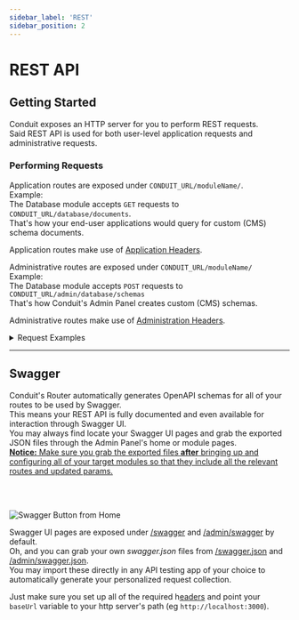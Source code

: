 ```yaml
---
sidebar_label: 'REST'
sidebar_position: 2
---
```


# REST API

## Getting Started

Conduit exposes an HTTP server for you to perform REST requests.<br />
Said REST API is used for both user-level application requests and administrative requests.

### Performing Requests

Application routes are exposed under `CONDUIT_URL/moduleName/`.<br />
Example:<br />
The Database module accepts `GET` requests to `CONDUIT_URL/database/documents`.<br />
That's how your end-user applications would query for custom (CMS) schema documents.

Application routes make use of [Application Headers](./headers#headers-app).

Administrative routes are exposed under `CONDUIT_URL/moduleName/`<br />
Example:<br />
The Database module accepts `POST` requests to `CONDUIT_URL/admin/database/schemas`<br />
That's how Conduit's Admin Panel creates custom (CMS) schemas.

Administrative routes make use of [Administration Headers](./headers#headers-admin).

<details>
<summary>Request Examples</summary>

<!-- TODO: Probably worth splitting up examples dropdown into app/admin sections and reordering admin routes section above app routes one -->

Lets go through a couple examples, shall we?<br />
We'll be using curl for this in order to make sure everyone can follow along, but you can send your requests in any way you like.

We'll start by sending an administrative login request.<br />
Make sure you pass in the [`masterkey` header](headers#headers-admin-masterkey) along with your administrator credentials and send your data as raw JSON.<br />

``` bash title="Admin Login"
curl --location --request POST 'http://localhost:3000/admin/login' \
     --header 'masterkey: M4ST3RK3Y' \
     --header 'Content-Type: application/json' \
     --data-raw '{
        "username": "admin",
        "password": "admin"
     }'
```
```json title="Response"
{
  "token": "eyJhbGciOiJIUzI1NiIsInR5cCI6IkpXVCJ9.eyJpZCI6IjYyMmYxZGQ5NThkZDIwMDAxNzgwNWVmYyIsImlhdCI6MTY0NzM0MjMwMiwiZXhwIjoxNjQ3NDE0MzAyfQ.trHYfxt9Wf6ohgi5PWez-dZEDaQSBBR6wu2PINveQmI"
}
```

Great, that got us, uh, a quite long string of non-sense characters?<br />
Is that thing broken or what? Oh yeah, that's right, a token thing, I've watched people talk about these on YouTube.<br />
Does that mean I've got my very own NFT now?

Nah, but on the bright side, it should let you access your very own set of administrative routes!<br />
Let's put that token to use and send an authenticated admin request to the Database module.<br />
We pass it along as the Authentication header, prefixed by `Bearer `.
That one should return all of the schemas owned by Database or Authentication.

``` bash title="GET on /admin/database/schemas"
curl --location --request GET 'http://localhost:3000/admin/database/schemas/?enabled=true&owner=database,authentication' \
     --header 'Authorization: Bearer eyJhbGciOiJIUzI1NiIsInR5cCI6IkpXVCJ9.eyJpZCI6IjYyMmYxZGQ5NThkZDIwMDAxNzgwNWVmYyIsImlhdCI6MTY0NzM0MjMwMiwiZXhwIjoxNjQ3NDE0MzAyfQ.trHYfxt9Wf6ohgi5PWez-dZEDaQSBBR6wu2PINveQmI' \
     --header 'masterkey: M4ST3RK3Y'
```
```json title="Response"
{
  "schemas": [
    {
      "_id": "622f1dda58dd200017805f0e",
      "name": "AccessToken",
      "fields": {
        "_id": "ObjectId",
        "userId": {
          "type": "Relation",
          "model": "User",
          "required": true
        },
        "clientId": {
          "type": "String",
          "required": true
        },
        "token": {
          "type": "String",
          "required": true
        },
        "expiresOn": {
          "type": "Date",
          "required": true
        },
        "createdAt": "Date",
        "updatedAt": "Date"
      },
      "modelOptions": {
        "timestamps": true,
        "conduit": {
          "permissions": {
            "extendable": true,
            "canCreate": false,
            "canModify": "ExtensionOnly",
            "canDelete": false
          }
        }
      },
      "ownerModule": "authentication",
      "createdAt": "2022-03-14T10:50:02.239Z",
      "updatedAt": "2022-03-15T09:21:50.559Z",
      "extensions": [],
      "__v": 0
    },
    {
      ... more schemas ...
    }
  ],
  "count": 5
}
```

<!-- TODO: This explanation should probably be merged into router.mdx#request-types and headers.mdx and linked back to from here -->

Administrative requests usually expose or modify critical parts of your backend like listing private data and configuring your user authentication login policy.<br />
As such, they go through an authentication middleware to prevent non-administrators from being capable of performing them.

For most of your typical non-admin requests performed by your apps, you would perform a simple [application request](router/router.mdx#request-types-app) instead.<br />
These ones require a different set of headers to be passed along.<br />
A security client id and secret pair to be precise.<br />
You can get these by generating a security client for a platform of your choice.<br />

User routes additionally require that you pass along a user authentication token.<br />
Conduit is not limited to REST API
Lets send one last admin request to create an Android security client.

``` bash title="POST on /admin/security/client"
curl --location --request POST 'http://localhost:3000/admin/security/client/' \
     --header 'Authorization: Bearer eyJhbGciOiJIUzI1NiIsInR5cCI6IkpXVCJ9.eyJpZCI6IjYyMmYxZGQ5NThkZDIwMDAxNzgwNWVmYyIsImlhdCI6MTY0NzM0MjMwMiwiZXhwIjoxNjQ3NDE0MzAyfQ.trHYfxt9Wf6ohgi5PWez-dZEDaQSBBR6wu2PINveQmI' \
     --header 'masterkey: M4ST3RK3Y' \
     --header 'Content-Type: application/json' \
     --data-raw '{
         "platform": "ANDROID"
     }'
```
```json title="Response"
{
  "id": "623080eddbacba00172cd4f6",
  "clientId": "1c0d06679f837c3958fba2724b51dc",
  "clientSecret": "9ffd3a9041bff6aabff5fa81df8175c2406baaca6c417a165f5b66a9ad1c1e4408bc4aad895126ddc0ee007332aacf842f63ebc68eddc304a902a3f8867e9902",
  "platform": "ANDROID"
}
```

<!-- TODO:
Alright, stick with me now. We're almost there.<br />
Lets send our user request.
-->
</details>

-------------------------------------------------

## Swagger

Conduit's Router automatically generates OpenAPI schemas for all of your routes to be used by Swagger.<br />
This means your REST API is fully documented and even available for interaction through Swagger UI.<br />
You may always find locate your Swagger UI pages and grab the exported JSON files through the Admin Panel's home or module pages.<br />
<ins><strong>Notice:</strong> Make sure you grab the exported files <strong>after</strong> bringing up and configuring all of your target modules 
so that they include all the relevant routes and updated params.</ins>

<br /><br />
<div style={{textAlign: 'center'}}>

![Swagger Button from Home](/img/overview/home_topright_buttons.png)

</div>

Swagger UI pages are exposed under [/swagger](http://localhost:3000/swagger) and [/admin/swagger](http://localhost:3000/admin/swagger) by default.<br />
Oh, and you can grab your own *swagger.json* files from [/swagger.json](http://localhost:3000/swagger.json) and [/admin/swagger.json](http://localhost:3000/admin/swagger.json).<br />
You may import these directly in any API testing app of your choice to automatically generate your personalized request collection.

Just make sure you set up all of the required h[eaders](./headers) and point your `baseUrl` variable to your http server's path (eg `http://localhost:3000`).<br />
